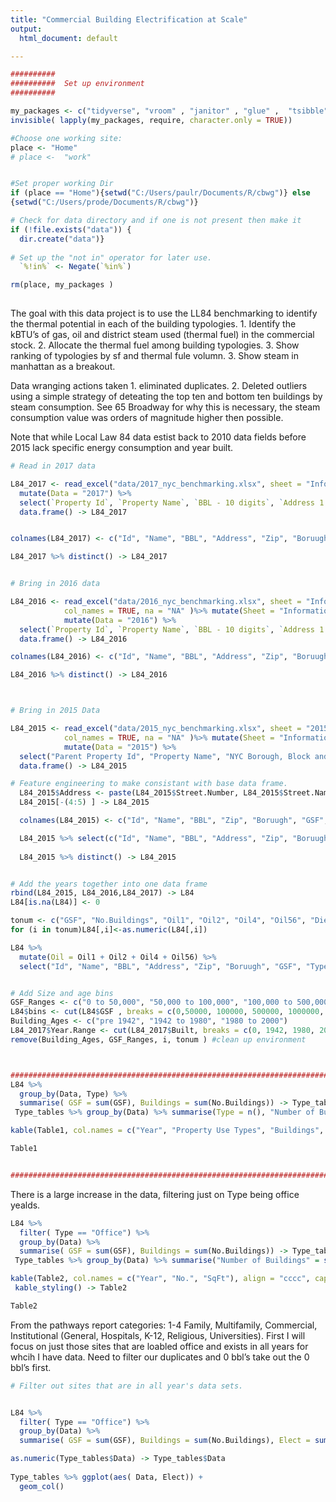 ```yaml
---
title: "Commercial Building Electrification at Scale"
output: 
  html_document: default 

---
```


```r

##########
##########  Set up environment                                
##########

my_packages <- c("tidyverse", "vroom" , "janitor" , "glue" ,  "tsibble" , "tidytext","lubridate", "fable", "tsibbledata", "ggplot2", "forecast", "tseries", "rio", "zoo", "readxl", "tsibbledata", "knitr", "kableExtra", "formattable") 
invisible( lapply(my_packages, require, character.only = TRUE))

#Choose one working site:
place <- "Home"
# place <-  "work"


#Set proper working Dir 
if (place == "Home"){setwd("C:/Users/paulr/Documents/R/cbwg")} else
{setwd("C:/Users/prode/Documents/R/cbwg")}

# Check for data directory and if one is not present then make it
if (!file.exists("data")) {
  dir.create("data")}
  
# Set up the "not in" operator for later use. 
  `%!in%` <- Negate(`%in%`)

rm(place, my_packages )
  
```

The goal with this data project is to use the LL84 benchmarking to
identify the thermal potential in each of the building typologies. 1.
Identify the kBTU's of gas, oil and district steam used (thermal fuel)
in the commercial stock. 2. Allocate the thermal fuel among building
typologies. 3. Show ranking of typologies by sf and thermal fule volumn.
3. Show steam in manhattan as a breakout.

Data wranging actions taken
1. eliminated duplicates.
2. Deleted outliers using a simple strategy of deteating the top ten and bottom ten buildings by steam consumption.  See 65 Broadway for why this is necessary, the steam consumption value was orders of magnitude higher then possible. 

Note that while Local Law 84 data estist back to 2010 data fields before 2015 lack specific energy consumption and year built. 

```r


# Read in 2017 data 

L84_2017 <- read_excel("data/2017_nyc_benchmarking.xlsx", sheet = "Information and Metrics", col_names = TRUE, na = "NA" )%>% mutate(Sheet = "Information and Metrics") %>%   
  mutate(Data = "2017") %>%
  select(`Property Id`, `Property Name`, `BBL - 10 digits`, `Address 1 (self-reported)`, `Postal Code`, Borough, `Self-Reported Gross Floor Area (ft²)`, `Primary Property Type - Self Selected`, `Year Built`, `Number of Buildings`,`Fuel Oil #1 Use (kBtu)`, `Fuel Oil #2 Use (kBtu)`, `Fuel Oil #4 Use (kBtu)`, `Fuel Oil #5 & 6 Use (kBtu)`, `Diesel #2 Use (kBtu)`, `District Steam Use (kBtu)`, `Natural Gas Use (kBtu)`, `Electricity Use - Grid Purchase (kBtu)`, `Water Use (All Water Sources) (kgal)`, Sheet, Data ) %>%
  data.frame() -> L84_2017


colnames(L84_2017) <- c("Id", "Name", "BBL", "Address", "Zip", "Boruugh", "GSF", "Type", "Built", "No.Buildings", "Oil1", "Oil2", "Oil4", "Oil56", "Diesel", "Steam", "N.Gas", "Elect", "Water", "Sheet", "Data")

L84_2017 %>% distinct() -> L84_2017


# Bring in 2016 data 

L84_2016 <- read_excel("data/2016_nyc_benchmarking.xlsx", sheet = "Information and Metrics", 
            col_names = TRUE, na = "NA" )%>% mutate(Sheet = "Information and Metrics") %>%   
            mutate(Data = "2016") %>%
  select(`Property Id`, `Property Name`, `BBL - 10 digits`, `Address 1 (self-reported)`, `Postal Code`, Borough, `DOF Gross Floor Area`, `Primary Property Type - Self Selected`, `Year Built`, `Number of Buildings - Self-reported`,`Fuel Oil #1 Use (kBtu)`, `Fuel Oil #2 Use (kBtu)`, `Fuel Oil #4 Use (kBtu)`, `Fuel Oil #5 & 6 Use (kBtu)`, `Diesel #2 Use (kBtu)`, `District Steam Use (kBtu)`, `Natural Gas Use (kBtu)`, `Electricity Use - Grid Purchase (kBtu)`, `Water Use (All Water Sources) (kgal)`, Sheet, Data ) %>%
  data.frame() -> L84_2016

colnames(L84_2016) <- c("Id", "Name", "BBL", "Address", "Zip", "Boruugh", "GSF", "Type", "Built", "No.Buildings", "Oil1", "Oil2", "Oil4", "Oil56", "Diesel", "Steam", "N.Gas", "Elect", "Water", "Sheet", "Data") 

L84_2016 %>% distinct() -> L84_2016



# Bring in 2015 Data 

L84_2015 <- read_excel("data/2015_nyc_benchmarking.xlsx", sheet = "2015 Data Reported in 2016", 
            col_names = TRUE, na = "NA" )%>% mutate(Sheet = "Information and Metrics") %>%   
            mutate(Data = "2015") %>%
  select("Parent Property Id", "Property Name", "NYC Borough, Block and Lot (BBL)", "Street Number","Street Name" , "Zip Code", "Borough", "Property GFA - Self-reported (ft²)", "Primary Property Type - Self Selected", "Year Built", "Number of Buildings - Self-reported", "Fuel Oil #1 Use (kBtu)", "Fuel Oil #2 Use (kBtu)", "Fuel Oil #4 Use (kBtu)", "Fuel Oil #5 & 6 Use (kBtu)", "Diesel #2 Use (kBtu)", "District Steam Use (kBtu)", "Natural Gas Use (kBtu)", "Electricity Use - Grid Purchase (kBtu)", "Water Use (All Water Sources) (kgal)", Sheet, Data ) %>%
  data.frame() -> L84_2015

# Feature engineering to make consistant with base data frame. 
  L84_2015$Address <- paste(L84_2015$Street.Number, L84_2015$Street.Name, sep = ' ')
  L84_2015[-(4:5) ] -> L84_2015

  colnames(L84_2015) <- c("Id", "Name", "BBL", "Zip", "Boruugh", "GSF", "Type", "Built", "No.Buildings", "Oil1", "Oil2", "Oil4", "Oil56", "Diesel", "Steam", "N.Gas", "Elect", "Water", "Sheet", "Data" , "Address")

  L84_2015 %>% select(c("Id", "Name", "BBL", "Address", "Zip", "Boruugh", "GSF", "Type", "Built", "No.Buildings", "Oil1", "Oil2", "Oil4", "Oil56", "Diesel", "Steam", "N.Gas", "Elect", "Water", "Sheet", "Data" )) -> L84_2015
  
  L84_2015 %>% distinct() -> L84_2015


# Add the years together into one data frame
rbind(L84_2015, L84_2016,L84_2017) -> L84
L84[is.na(L84)] <- 0 

tonum <- c("GSF", "No.Buildings", "Oil1", "Oil2", "Oil4", "Oil56", "Diesel", "Steam", "N.Gas", "Elect", "Water")
for (i in tonum)L84[,i]<-as.numeric(L84[,i])

L84 %>%
  mutate(Oil = Oil1 + Oil2 + Oil4 + Oil56) %>%
  select("Id", "Name", "BBL", "Address", "Zip", "Boruugh", "GSF", "Type", "Built", "No.Buildings", "Oil" , "Diesel", "Steam", "N.Gas", "Elect", "Water", "Sheet", "Data") -> L84


# Add Size and age bins
GSF_Ranges <- c("0 to 50,000", "50,000 to 100,000", "100,000 to 500,000", "500,000 to 1,000,000", "over 1,000,000")
L84$bins <- cut(L84$GSF , breaks = c(0,50000, 100000, 500000, 1000000, 9000000), dig.lab = 7 , ordered_result = TRUE, labels = GSF_Ranges ) 
Building_Ages <- c("pre 1942", "1942 to 1980", "1980 to 2000")
L84_2017$Year.Range <- cut(L84_2017$Built, breaks = c(0, 1942, 1980, 2021),dig.lab = 4, labels = Building_Ages)
remove(Building_Ages, GSF_Ranges, i, tonum ) #clean up environment



################################################################################
L84 %>%
  group_by(Data, Type) %>%
  summarise( GSF = sum(GSF), Buildings = sum(No.Buildings)) -> Type_tables
 Type_tables %>% group_by(Data) %>% summarise(Type = n(), "Number of Buildings" = sum(Buildings), "Footage" = sum(GSF)) -> Table1

kable(Table1, col.names = c("Year", "Property Use Types", "Buildings", "SqFt"), align = "cccc", caption = "Table 1 - Datasets property types quantities and areas") -> Table1

Table1


################################################################################


```
There is a large increase in the data, filtering just on Type being office yealds. 

```r
L84 %>%
  filter( Type == "Office") %>% 
  group_by(Data) %>%
  summarise( GSF = sum(GSF), Buildings = sum(No.Buildings)) -> Type_tables
 Type_tables %>% group_by(Data) %>% summarise("Number of Buildings" = sum(Buildings), "Footage" = sum(GSF)) -> Table2

kable(Table2, col.names = c("Year", "No.", "SqFt"), align = "cccc", caption = "Table 2 - Office  quantities and areas", format.args = list(big.mark = ',')) %>%
 kable_styling() -> Table2

Table2

```

From the pathways report categories:
1-4 Family, Multifamily, Commercial, Institutional (General, Hospitals, K-12, Religious, Universities). First I will focus on just those sites that are loabled office and exists in all years for whcih I have data. 
  Need to filter our duplicates and 0 bbl's take out the 0 bbl's first. 


```r

# Filter out sites that are in all year's data sets.


L84 %>%
  filter( Type == "Office") %>% 
  group_by(Data) %>%
  summarise( GSF = sum(GSF), Buildings = sum(No.Buildings), Elect = sum(Elect, na.rm = TRUE)) -> Type_tables

as.numeric(Type_tables$Data) -> Type_tables$Data
 
Type_tables %>% ggplot(aes( Data, Elect)) +
  geom_col()


```




